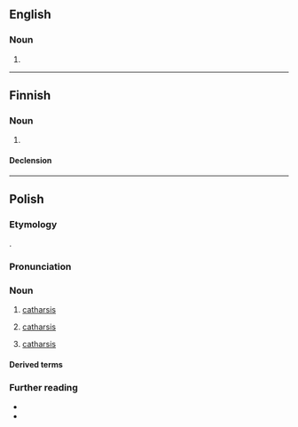 {{also|Katharsis}}

==English==

===Noun===
{{en-noun|-}}

# {{alt form|en|catharsis}}

----

==Finnish==

===Noun===
{{fi-noun}}

# {{alternative spelling of|fi|katarsis}}

====Declension====
{{fi-decl-vastaus|katharsi|a}}

----

==Polish==
{{wp|lang=pl}}

===Etymology===
{{bor+|pl|grc|κάθαρσις}}.

===Pronunciation===
{{pl-p|katar-z-is|h=ka.thar.sis}}

===Noun===
{{pl-noun|n|indecl=yes}}

# [[catharsis]] {{gl|any release of emotional tension}}
#: {{syn|pl|oczyszczenie}}
# {{lb|pl|drama}} [[catharsis]] {{gl|release of emotional tension}}
# {{lb|pl|psychoanalysis}} [[catharsis]] {{gl|therapeutic technique to relieve tension}}

====Derived terms====
{{col3|pl|title=adjective|katartyczny}}

===Further reading===
* {{R:pl:WSJP}}
* {{R:pl:PWN}}